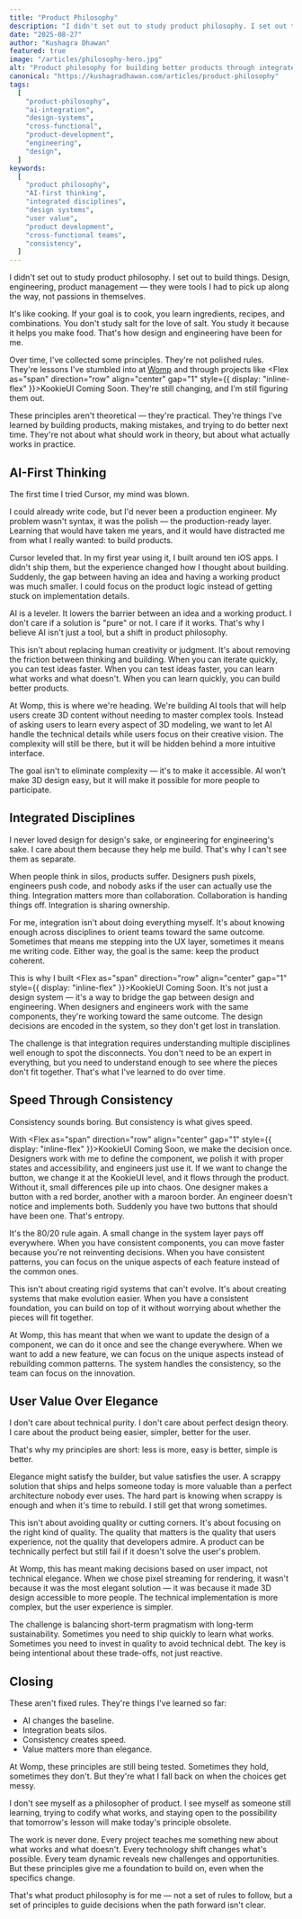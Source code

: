 ```yaml
---
title: "Product Philosophy"
description: "I didn't set out to study product philosophy. I set out to build things. Design, engineering, product management — they were tools I had to pick up along the way, not passions in themselves."
date: "2025-08-27"
author: "Kushagra Dhawan"
featured: true
image: "/articles/philosophy-hero.jpg"
alt: "Product philosophy for building better products through integrated disciplines"
canonical: "https://kushagradhawan.com/articles/product-philosophy"
tags:
  [
    "product-philosophy",
    "ai-integration",
    "design-systems",
    "cross-functional",
    "product-development",
    "engineering",
    "design",
  ]
keywords:
  [
    "product philosophy",
    "AI-first thinking",
    "integrated disciplines",
    "design systems",
    "user value",
    "product development",
    "cross-functional teams",
    "consistency",
  ]
---
```



I didn't set out to study product philosophy. I set out to build things. Design, engineering, product management — they were tools I had to pick up along the way, not passions in themselves.

It's like cooking. If your goal is to cook, you learn ingredients, recipes, and combinations. You don't study salt for the love of salt. You study it because it helps you make food. That's how design and engineering have been for me.

Over time, I've collected some principles. They're not polished rules. They're lessons I've stumbled into at [Womp](https://womp.com) and through projects like <Flex as="span" direction="row" align="center" gap="1" style={{ display: "inline-flex" }}>KookieUI <Badge highContrast>Coming Soon</Badge></Flex>. They're still changing, and I'm still figuring them out.

These principles aren't theoretical — they're practical. They're things I've learned by building products, making mistakes, and trying to do better next time. They're not about what should work in theory, but about what actually works in practice.

## AI-First Thinking

The first time I tried Cursor, my mind was blown.

I could already write code, but I'd never been a production engineer. My problem wasn't syntax, it was the polish — the production-ready layer. Learning that would have taken me years, and it would have distracted me from what I really wanted: to build products.

Cursor leveled that. In my first year using it, I built around ten iOS apps. I didn't ship them, but the experience changed how I thought about building. Suddenly, the gap between having an idea and having a working product was much smaller. I could focus on the product logic instead of getting stuck on implementation details.

AI is a leveler. It lowers the barrier between an idea and a working product. I don't care if a solution is "pure" or not. I care if it works. That's why I believe AI isn't just a tool, but a shift in product philosophy.

This isn't about replacing human creativity or judgment. It's about removing the friction between thinking and building. When you can iterate quickly, you can test ideas faster. When you can test ideas faster, you can learn what works and what doesn't. When you can learn quickly, you can build better products.

At Womp, this is where we're heading. We're building AI tools that will help users create 3D content without needing to master complex tools. Instead of asking users to learn every aspect of 3D modeling, we want to let AI handle the technical details while users focus on their creative vision. The complexity will still be there, but it will be hidden behind a more intuitive interface.

The goal isn't to eliminate complexity — it's to make it accessible. AI won't make 3D design easy, but it will make it possible for more people to participate.

## Integrated Disciplines

I never loved design for design's sake, or engineering for engineering's sake. I care about them because they help me build. That's why I can't see them as separate.

When people think in silos, products suffer. Designers push pixels, engineers push code, and nobody asks if the user can actually use the thing. Integration matters more than collaboration. Collaboration is handing things off. Integration is sharing ownership.

For me, integration isn't about doing everything myself. It's about knowing enough across disciplines to orient teams toward the same outcome. Sometimes that means me stepping into the UX layer, sometimes it means me writing code. Either way, the goal is the same: keep the product coherent.

This is why I built <Flex as="span" direction="row" align="center" gap="1" style={{ display: "inline-flex" }}>KookieUI <Badge highContrast>Coming Soon</Badge></Flex>. It's not just a design system — it's a way to bridge the gap between design and engineering. When designers and engineers work with the same components, they're working toward the same outcome. The design decisions are encoded in the system, so they don't get lost in translation.

The challenge is that integration requires understanding multiple disciplines well enough to spot the disconnects. You don't need to be an expert in everything, but you need to understand enough to see where the pieces don't fit together. That's what I've learned to do over time.

## Speed Through Consistency

Consistency sounds boring. But consistency is what gives speed.


With <Flex as="span" direction="row" align="center" gap="1" style={{ display: "inline-flex" }}>KookieUI <Badge highContrast>Coming Soon</Badge></Flex>, we make the decision once. Designers work with me to define the component, we polish it with proper states and accessibility, and engineers just use it. If we want to change the button, we change it at the KookieUI level, and it flows through the product. Without it, small differences pile up into chaos. One designer makes a button with a red border, another with a maroon border. An engineer doesn't notice and implements both. Suddenly you have two buttons that should have been one. That's entropy.

It's the 80/20 rule again. A small change in the system layer pays off everywhere. When you have consistent components, you can move faster because you're not reinventing decisions. When you have consistent patterns, you can focus on the unique aspects of each feature instead of the common ones.

This isn't about creating rigid systems that can't evolve. It's about creating systems that make evolution easier. When you have a consistent foundation, you can build on top of it without worrying about whether the pieces will fit together.

At Womp, this has meant that when we want to update the design of a component, we can do it once and see the change everywhere. When we want to add a new feature, we can focus on the unique aspects instead of rebuilding common patterns. The system handles the consistency, so the team can focus on the innovation.

## User Value Over Elegance

I don't care about technical purity. I don't care about perfect design theory. I care about the product being easier, simpler, better for the user.

That's why my principles are short: less is more, easy is better, simple is better.

Elegance might satisfy the builder, but value satisfies the user. A scrappy solution that ships and helps someone today is more valuable than a perfect architecture nobody ever uses. The hard part is knowing when scrappy is enough and when it's time to rebuild. I still get that wrong sometimes.

This isn't about avoiding quality or cutting corners. It's about focusing on the right kind of quality. The quality that matters is the quality that users experience, not the quality that developers admire. A product can be technically perfect but still fail if it doesn't solve the user's problem.

At Womp, this has meant making decisions based on user impact, not technical elegance. When we chose pixel streaming for rendering, it wasn't because it was the most elegant solution — it was because it made 3D design accessible to more people. The technical implementation is more complex, but the user experience is simpler.

The challenge is balancing short-term pragmatism with long-term sustainability. Sometimes you need to ship quickly to learn what works. Sometimes you need to invest in quality to avoid technical debt. The key is being intentional about these trade-offs, not just reactive.

## Closing

These aren't fixed rules. They're things I've learned so far:

- AI changes the baseline.
- Integration beats silos.
- Consistency creates speed.
- Value matters more than elegance.

At Womp, these principles are still being tested. Sometimes they hold, sometimes they don't. But they're what I fall back on when the choices get messy.

I don't see myself as a philosopher of product. I see myself as someone still learning, trying to codify what works, and staying open to the possibility that tomorrow's lesson will make today's principle obsolete.

The work is never done. Every project teaches me something new about what works and what doesn't. Every technology shift changes what's possible. Every team dynamic reveals new challenges and opportunities. But these principles give me a foundation to build on, even when the specifics change.

That's what product philosophy is for me — not a set of rules to follow, but a set of principles to guide decisions when the path forward isn't clear.
